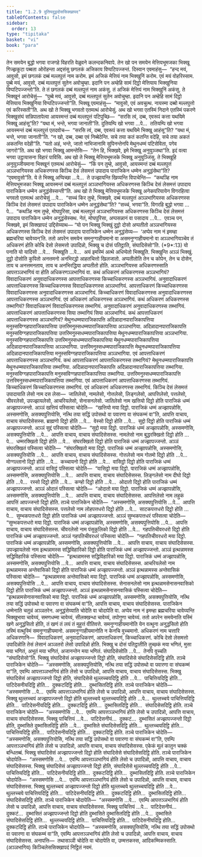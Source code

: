```yaml
---
title: "1.2.9 दुतियदुट्ठदोससिक्खापद"
tableOfContents: false
sidebar:
  order: 13
type: "tipitaka"
basket: "vi"
book: "para"
---
```



<DynamicBreadcrumb />

<Division number="391" book="para">

<Paragraph number="1626" book="para">
तेन समयेन बुद्धो भगवा राजगहे विहरति वेळुवने कलन्दकनिवापे. तेन खो पन समयेन मेत्तियभूमजका भिक्खू गिज्झकूटा पब्बता ओरोहन्ता अद्दसंसु छगलकं अजिकाय विप्पटिपज्जन्तं. दिस्वान एवमाहंसु—  “हन्द मयं, आवुसो, इमं छगलकं दब्बं मल्लपुत्तं नाम करोम. इमं अजिकं मेत्तियं नाम भिक्खुनिं करोम. एवं मयं वोहरिस्साम. पुब्बे मयं, आवुसो, दब्बं मल्लपुत्तं सुतेन अवोचुम्हा. इदानि पन अम्हेहि सामं दिट्ठो मेत्तियाय भिक्खुनिया विप्पटिपज्जन्तो”ति. ते तं छगलकं दब्बं मल्लपुत्तं नाम अकंसु. तं अजिकं मेत्तियं नाम भिक्खुनिं अकंसु. ते भिक्खूनं आरोचेसुं—  “पुब्बे मयं, आवुसो, दब्बं मल्लपुत्तं सुतेन अवोचुम्हा. इदानि पन अम्हेहि सामं दिट्ठो मेत्तियाय भिक्खुनिया विप्पटिपज्जन्तो”ति. भिक्खू एवमाहंसु—  “मावुसो, एवं अवचुत्थ. नायस्मा दब्बो मल्लपुत्तो एवं करिस्सती”ति.
</Paragraph>

<Paragraph number="1627" book="para">
अथ खो ते भिक्खू भगवतो एतमत्थं आरोचेसुं. अथ खो भगवा एतस्मिं निदाने एतस्मिं पकरणे भिक्खुसंघं सन्निपातापेत्वा आयस्मन्तं दब्बं मल्लपुत्तं पटिपुच्छि—  “सरसि त्वं, दब्ब, एवरूपं कत्ता यथयिमे भिक्खू आहंसू”ति? “यथा मं, भन्ते, भगवा जानाती”ति. दुतियम्पि खो भगवा …पे…  ततियम्पि खो भगवा आयस्मन्तं दब्बं मल्लपुत्तं एतदवोच—  “सरसि त्वं, दब्ब, एवरूपं कत्ता यथयिमे भिक्खू आहंसू”ति? “यथा मं, भन्ते, भगवा जानाती”ति. “न खो, दब्ब, दब्बा एवं निब्बेठेन्ति. सचे तया कतं कतन्ति वदेहि, सचे तया अकतं अकतन्ति वदेही”ति. “यतो अहं, भन्ते, जातो नाभिजानामि सुपिनन्तेनपि मेथुनधम्मं पटिसेविता, पगेव जागरो”ति. अथ खो भगवा भिक्खू आमन्तेसि—  “तेन हि, भिक्खवे, इमे भिक्खू अनुयुञ्जथा”ति. इदं वत्वा भगवा उट्ठायासना विहारं पाविसि.
</Paragraph>

<Paragraph number="1628" book="para">
अथ खो ते भिक्खू मेत्तियभूमजके भिक्खू अनुयुञ्जिंसु. ते भिक्खूहि अनुयुञ्जीयमाना भिक्खूनं एतमत्थं आरोचेसुं—  “किं पन तुम्हे, आवुसो, आयस्मन्तं दब्बं मल्लपुत्तं अञ्ञभागियस्स अधिकरणस्स किञ्चि देसं लेसमत्तं उपादाय पाराजिकेन धम्मेन अनुद्धंसेथा”ति? “एवमावुसो”ति. ये ते भिक्खू अप्पिच्छा …पे…  ते उज्झायन्ति खिय्यन्ति विपाचेन्ति—  “कथञ्हि नाम मेत्तियभूमजका भिक्खू आयस्मन्तं दब्बं मल्लपुत्तं अञ्ञभागियस्स अधिकरणस्स किञ्चि देसं लेसमत्तं उपादाय पाराजिकेन धम्मेन अनुद्धंसेस्सन्ती”ति.
</Paragraph>

<Paragraph number="1629" book="para">
अथ खो ते भिक्खू मेत्तियभूमजके भिक्खू अनेकपरियायेन विगरहित्वा भगवतो एतमत्थं आरोचेसुं …पे…  “सच्चं किर तुम्हे, भिक्खवे, दब्बं मल्लपुत्तं अञ्ञभागियस्स अधिकरणस्स किञ्चि देसं लेसमत्तं उपादाय पाराजिकेन धम्मेन अनुद्धंसेथा”ति? “सच्चं, भगवा”ति. विगरहि बुद्धो भगवा …पे…  “कथञ्हि नाम तुम्हे, मोघपुरिसा, दब्बं मल्लपुत्तं अञ्ञभागियस्स अधिकरणस्स किञ्चि देसं लेसमत्तं उपादाय पाराजिकेन धम्मेन अनुद्धंसेस्सथ. नेतं, मोघपुरिसा, अप्पसन्नानं वा पसादाय …पे…  एवञ्च पन, भिक्खवे, इमं सिक्खापदं उद्दिसेय्याथ—
</Paragraph>

</Division>
<Division number="392" book="para">

<Paragraph number="1630" book="para">
<Emphasis>“यो पन भिक्खु भिक्खुं दुट्ठो दोसो अप्पतीतो अञ्ञभागियस्स अधिकरणस्स किञ्चि देसं लेसमत्तं उपादाय पाराजिकेन धम्मेन अनुद्धंसेय्य—  ‘अप्पेव नाम नं इमम्हा ब्रह्मचरिया चावेय्यन्’ति. ततो अपरेन समयेन समनुग्गाहीयमानो वा असमनुग्गाहीयमानो वा अञ्ञभागियञ्चेव तं अधिकरणं होति कोचि देसो लेसमत्तो उपादिन्नो, भिक्खु च दोसं पतिट्ठाति, संघादिसेसो”</Emphasis>ति. (*9*:<Emphasis>13</Emphasis>)
</Paragraph>

</Division>
<Division number="393" book="para">

<Paragraph number="1631" book="para">
<Emphasis>यो पना</Emphasis>ति यो यादिसो …पे…  <Emphasis>भिक्खू</Emphasis>ति …पे…  अयं इमस्मिं अत्थे अधिप्पेतो भिक्खूति.
</Paragraph>

<Paragraph number="1632" book="para">
<Emphasis>भिक्खुन्</Emphasis>ति अञ्ञं भिक्खुं.
</Paragraph>

<Paragraph number="1633" book="para">
<Emphasis>दुट्ठो दोसो</Emphasis>ति कुपितो अनत्तमनो अनभिरद्धो आहतचित्तो खिलजातो.
</Paragraph>

<Paragraph number="1634" book="para">
<Emphasis>अप्पतीतो</Emphasis>ति तेन च कोपेन, तेन च दोसेन, ताय च अनत्तमनताय, ताय च अनभिरद्धिया अप्पतीतो होति.
</Paragraph>

<Paragraph number="1635" book="para">
<Emphasis>अञ्ञभागियस्स अधिकरणस्सा</Emphasis>ति आपत्तञ्ञभागियं वा होति अधिकरणञ्ञभागियं वा. कथं अधिकरणं अधिकरणस्स अञ्ञभागियं? विवादाधिकरणं अनुवादाधिकरणस्स आपत्ताधिकरणस्स किच्चाधिकरणस्स अञ्ञभागियं. अनुवादाधिकरणं आपत्ताधिकरणस्स किच्चाधिकरणस्स विवादाधिकरणस्स अञ्ञभागियं. आपत्ताधिकरणं किच्चाधिकरणस्स विवादाधिकरणस्स अनुवादाधिकरणस्स अञ्ञभागियं. किच्चाधिकरणं विवादाधिकरणस्स अनुवादाधिकरणस्स आपत्ताधिकरणस्स अञ्ञभागियं. एवं अधिकरणं अधिकरणस्स अञ्ञभागियं.
</Paragraph>

<Paragraph number="1636" book="para">
कथं अधिकरणं अधिकरणस्स तब्भागियं? विवादाधिकरणं विवादाधिकरणस्स तब्भागियं. अनुवादाधिकरणं अनुवादाधिकरणस्स तब्भागियं. आपत्ताधिकरणं आपत्ताधिकरणस्स सिया तब्भागियं सिया अञ्ञभागियं.
</Paragraph>

<Paragraph number="1637" book="para">
कथं आपत्ताधिकरणं आपत्ताधिकरणस्स अञ्ञभागियं? मेथुनधम्मपाराजिकापत्ति अदिन्नादानपाराजिकापत्तिया मनुस्सविग्गहपाराजिकापत्तिया उत्तरिमनुस्सधम्मपाराजिकापत्तिया अञ्ञभागिया. अदिन्नादानपाराजिकापत्ति मनुस्सविग्गहपाराजिकापत्तिया उत्तरिमनुस्सधम्मपाराजिकापत्तिया मेथुनधम्मपाराजिकापत्तिया अञ्ञभागिया. मनुस्सविग्गहपाराजिकापत्ति उत्तरिमनुस्सधम्मपाराजिकापत्तिया मेथुनधम्मपाराजिकापत्तिया अदिन्नादानपाराजिकापत्तिया अञ्ञभागिया. उत्तरिमनुस्सधम्मपाराजिकापत्ति मेथुनधम्मपाराजिकापत्तिया अदिन्नादानपाराजिकापत्तिया मनुस्सविग्गहपाराजिकापत्तिया अञ्ञभागिया. एवं आपत्ताधिकरणं आपत्ताधिकरणस्स अञ्ञभागियं.
</Paragraph>

<Paragraph number="1638" book="para">
कथं आपत्ताधिकरणं आपत्ताधिकरणस्स तब्भागियं? मेथुनधम्मपाराजिकापत्ति मेथुनधम्मपाराजिकापत्तिया तब्भागिया. अदिन्नादानपाराजिकापत्ति अदिन्नादानपाराजिकापत्तिया तब्भागिया. मनुस्सविग्गहपाराजिकापत्ति मनुस्सविग्गहपाराजिकापत्तिया तब्भागिया. उत्तरिमनुस्सधम्मपाराजिकापत्ति उत्तरिमनुस्सधम्मपाराजिकापत्तिया तब्भागिया. एवं आपत्ताधिकरणं आपत्ताधिकरणस्स तब्भागियं.
</Paragraph>

<Paragraph number="1639" book="para">
किच्चाधिकरणं किच्चाधिकरणस्स तब्भागियं. एवं अधिकरणं अधिकरणस्स तब्भागियं.
</Paragraph>

</Division>
<Division number="394" book="para">

<Paragraph number="1640" book="para">
<Emphasis>किञ्चि देसं लेसमत्तं उपादाया</Emphasis>ति लेसो नाम दस लेसा—  जातिलेसो, नामलेसो, गोत्तलेसो, लिङ्गलेसो, आपत्तिलेसो, पत्तलेसो, चीवरलेसो, उपज्झायलेसो, आचरियलेसो, सेनासनलेसो.
</Paragraph>

</Division>
<Division number="395" book="para">

<Paragraph number="1641" book="para">
<Emphasis>जातिलेसो</Emphasis> नाम खत्तियो दिट्ठो होति पाराजिकं धम्मं अज्झापज्जन्तो. अञ्ञं खत्तियं पस्सित्वा चोदेति—  “खत्तियो मया दिट्ठो. पाराजिकं धम्मं अज्झापन्नोसि, अस्समणोसि, असक्यपुत्तियोसि, नत्थि तया सद्धिं उपोसथो वा पवारणा वा संघकम्मं वा”ति, आपत्ति वाचाय, वाचाय संघादिसेसस्स.
</Paragraph>

<Paragraph number="1642" book="para">
ब्राह्मणो दिट्ठो होति …पे…  वेस्सो दिट्ठो होति …पे…  सुद्दो दिट्ठो होति पाराजिकं धम्मं अज्झापज्जन्तो. अञ्ञं सुद्दं पस्सित्वा चोदेति—  “सुद्दो मया दिट्ठो. पाराजिकं धम्मं अज्झापन्नोसि, अस्समणोसि, असक्यपुत्तियोसि …पे…  आपत्ति वाचाय, वाचाय संघादिसेसस्स.
</Paragraph>

</Division>
<Division number="396" book="para">

<Paragraph number="1643" book="para">
<Emphasis>नामलेसो</Emphasis> नाम बुद्धरक्खितो दिट्ठो होति …पे…  धम्मरक्खितो दिट्ठो होति …पे…  संघरक्खितो दिट्ठो होति पाराजिकं धम्मं अज्झापज्जन्तो. अञ्ञं संघरक्खितं पस्सित्वा चोदेति—  “संघरक्खितो मया दिट्ठो. पाराजिकं धम्मं अज्झापन्नोसि, अस्समणोसि, असक्यपुत्तियोसि …पे…  आपत्ति वाचाय, वाचाय संघादिसेसस्स.
</Paragraph>

</Division>
<Division number="397" book="para">

<Paragraph number="1644" book="para">
<Emphasis>गोत्तलेसो</Emphasis> नाम गोतमो दिट्ठो होति …पे…  मोग्गल्लानो दिट्ठो होति …पे…  कच्चायनो दिट्ठो होति …पे…  वासिट्ठो दिट्ठो होति पाराजिकं धम्मं अज्झापज्जन्तो. अञ्ञं वासिट्ठं पस्सित्वा चोदेति—  “वासिट्ठो मया दिट्ठो. पाराजिकं धम्मं अज्झापन्नोसि, अस्समणोसि, असक्यपुत्तियोसि …पे…  आपत्ति वाचाय, वाचाय संघादिसेसस्स.
</Paragraph>

</Division>
<Division number="398" book="para">

<Paragraph number="1645" book="para">
<Emphasis>लिङ्गलेसो</Emphasis> नाम दीघो दिट्ठो होति …पे…  रस्सो दिट्ठो होति …पे…  कण्हो दिट्ठो होति …पे…  ओदातो दिट्ठो होति पाराजिकं धम्मं अज्झापज्जन्तो. अञ्ञं ओदातं पस्सित्वा चोदेति—  “ओदातो मया दिट्ठो. पाराजिकं धम्मं अज्झापन्नोसि, अस्समणोसि, असक्यपुत्तियोसि …पे…  आपत्ति वाचाय, वाचाय संघादिसेसस्स.
</Paragraph>

</Division>
<Division number="399" book="para">

<Paragraph number="1646" book="para">
<Emphasis>आपत्तिलेसो</Emphasis> नाम लहुकं आपत्तिं आपज्जन्तो दिट्ठो होति. तञ्चे पाराजिकेन चोदेति—  “अस्समणोसि, असक्यपुत्तियोसि …पे…  आपत्ति वाचाय, वाचाय संघादिसेसस्स.
</Paragraph>

</Division>
<Division number="400" book="para">

<Paragraph number="1647" book="para">
<Emphasis>पत्तलेसो</Emphasis> नाम लोहपत्तधरो दिट्ठो होति …पे…  साटकपत्तधरो दिट्ठो होति …पे…  सुम्भकपत्तधरो दिट्ठो होति पाराजिकं धम्मं अज्झापज्जन्तो. अञ्ञं सुम्भकपत्तधरं पस्सित्वा चोदेति—  “सुम्भकपत्तधरो मया दिट्ठो. पाराजिकं धम्मं अज्झापन्नोसि, अस्समणोसि, असक्यपुत्तियोसि …पे…  आपत्ति वाचाय, वाचाय संघादिसेसस्स.
</Paragraph>

</Division>
<Division number="401" book="para">

<Paragraph number="1648" book="para">
<Emphasis>चीवरलेसो</Emphasis> नाम पंसुकूलिको दिट्ठो होति …पे…  गहपतिचीवरधरो दिट्ठो होति पाराजिकं धम्मं अज्झापज्जन्तो. अञ्ञं गहपतिचीवरधरं पस्सित्वा चोदेति—  “गहपतिचीवरधरो मया दिट्ठो. पाराजिकं धम्मं अज्झापन्नोसि, अस्समणोसि, असक्यपुत्तियोसि …पे…  आपत्ति वाचाय, वाचाय संघादिसेसस्स.
</Paragraph>

</Division>
<Division number="402" book="para">

<Paragraph number="1649" book="para">
<Emphasis>उपज्झायलेसो</Emphasis> नाम इत्थन्नामस्स सद्धिविहारिको दिट्ठो होति पाराजिकं धम्मं अज्झापज्जन्तो. अञ्ञं इत्थन्नामस्स सद्धिविहारिकं पस्सित्वा चोदेति—  “इत्थन्नामस्स सद्धिविहारिको मया दिट्ठो. पाराजिकं धम्मं अज्झापन्नोसि, अस्समणोसि, असक्यपुत्तियोसि …पे…  आपत्ति वाचाय, वाचाय संघादिसेसस्स.
</Paragraph>

</Division>
<Division number="403" book="para">

<Paragraph number="1650" book="para">
<Emphasis>आचरियलेसो</Emphasis> नाम इत्थन्नामस्स अन्तेवासिको दिट्ठो होति पाराजिकं धम्मं अज्झापज्जन्तो. अञ्ञं इत्थन्नामस्स अन्तेवासिकं पस्सित्वा चोदेति—  “इत्थन्नामस्स अन्तेवासिको मया दिट्ठो. पाराजिकं धम्मं अज्झापन्नोसि, अस्समणोसि, असक्यपुत्तियोसि …पे…  आपत्ति वाचाय, वाचाय संघादिसेसस्स.
</Paragraph>

</Division>
<Division number="404" book="para">

<Paragraph number="1651" book="para">
<Emphasis>सेनासनलेसो</Emphasis> नाम इत्थन्नामसेनासनवासिको दिट्ठो होति पाराजिकं धम्मं अज्झापज्जन्तो. अञ्ञं इत्थन्नामसेनासनवासिकं पस्सित्वा चोदेति—  “इत्थन्नामसेनासनवासिको मया दिट्ठो. पाराजिकं धम्मं अज्झापन्नोसि, अस्समणोसि, असक्यपुत्तियोसि, नत्थि तया सद्धिं उपोसथो वा पवारणा वा संघकम्मं वा”ति, आपत्ति वाचाय, वाचाय संघादिसेसस्स.
</Paragraph>

</Division>
<Division number="405" book="para">

<Paragraph number="1652" book="para">
<Emphasis>पाराजिकेन धम्मेना</Emphasis>ति चतुन्नं अञ्ञतरेन.
</Paragraph>

<Paragraph number="1653" book="para">
<Emphasis>अनुद्धंसेय्या</Emphasis>ति चोदेति वा चोदापेति वा.
</Paragraph>

<Paragraph number="1654" book="para">
<Emphasis>अप्पेव नाम नं इमम्हा ब्रह्मचरिया चावेय्यन्</Emphasis>ति भिक्खुभावा चावेय्यं, समणधम्मा चावेय्यं, सीलक्खन्धा चावेय्यं, तपोगुणा चावेय्यं.
</Paragraph>

<Paragraph number="1655" book="para">
<Emphasis>ततो अपरेन समयेना</Emphasis>ति यस्मिं खणे अनुद्धंसितो होति, तं खणं तं लयं तं मुहुत्तं वीतिवत्ते.
</Paragraph>

<Paragraph number="1656" book="para">
<Emphasis>समनुग्गाहीयमानो</Emphasis>ति येन वत्थुना अनुद्धंसितो होति तस्मिं वत्थुस्मिं समनुग्गाहीयमानो.
</Paragraph>

<Paragraph number="1657" book="para">
<Emphasis>असमनुग्गाहीयमानो</Emphasis>ति न केनचि वुच्चमानो.
</Paragraph>

<Paragraph number="1658" book="para">
<Emphasis>अधिकरणं</Emphasis> नाम चत्तारि अधिकरणानि—  विवादाधिकरणं, अनुवादाधिकरणं, आपत्ताधिकरणं, किच्चाधिकरणं.
</Paragraph>

<Paragraph number="1659" book="para">
<Emphasis>कोचि देसो लेसमत्तो उपादिन्नो</Emphasis>ति तेसं लेसानं अञ्ञतरो लेसो उपादिन्नो होति.
</Paragraph>

<Paragraph number="1660" book="para">
<Emphasis>भिक्खु च दोसं पतिट्ठाती</Emphasis>ति तुच्छकं मया भणितं, मुसा मया भणितं, अभूतं मया भणितं, अजानन्तेन मया भणितं.
</Paragraph>

<Paragraph number="1661" book="para">
<Emphasis>संघादिसेसो</Emphasis>ति …पे…  तेनपि वुच्चति “संघादिसेसो”ति.
</Paragraph>

</Division>
<Division number="406" book="para">

<Paragraph number="1662" book="para">
भिक्खु संघादिसेसं अज्झापज्जन्तो दिट्ठो होति, संघादिसेसे संघादिसेसदिट्ठि होति. तञ्चे पाराजिकेन चोदेति—  “अस्समणोसि, असक्यपुत्तियोसि, नत्थि तया सद्धिं उपोसथो वा पवारणा वा संघकम्मं वा”ति, एवम्पि आपत्तञ्ञभागियं होति लेसो च उपादिन्नो, आपत्ति वाचाय, वाचाय संघादिसेसस्स.
</Paragraph>

<Paragraph number="1663" book="para">
भिक्खु संघादिसेसं अज्झापज्जन्तो दिट्ठो होति, संघादिसेसे थुल्लच्चयदिट्ठि होति …पे…  पाचित्तियदिट्ठि होति…  पाटिदेसनीयदिट्ठि होति…  दुक्कटदिट्ठि होति…  दुब्भासितदिट्ठि होति. तञ्चे पाराजिकेन चोदेति—  “अस्समणोसि …पे…  एवम्पि आपत्तञ्ञभागियं होति लेसो च उपादिन्नो, आपत्ति वाचाय, वाचाय संघादिसेसस्स.
</Paragraph>

<Paragraph number="1664" book="para">
भिक्खु थुल्लच्चयं अज्झापज्जन्तो दिट्ठो होति थुल्लच्चये थुल्लच्चयदिट्ठि होति …पे…  थुल्लच्चये पाचित्तियदिट्ठि होति…  पाटिदेसनीयदिट्ठि होति…  दुक्कटदिट्ठि होति…  दुब्भासितदिट्ठि होति…  संघादिसेसदिट्ठि होति. तञ्चे पाराजिकेन चोदेति—  “अस्समणोसि …पे…  एवम्पि आपत्तञ्ञभागियं होति लेसो च उपादिन्नो, आपत्ति वाचाय, वाचाय संघादिसेसस्स.
</Paragraph>

<Paragraph number="1665" book="para">
भिक्खु पाचित्तियं …पे…  पाटिदेसनीयं…  दुक्कटं…  दुब्भासितं अज्झापज्जन्तो दिट्ठो होति, दुब्भासिते दुब्भासितदिट्ठि होति …पे…  दुब्भासिते संघादिसेसदिट्ठि होति…  थुल्लच्चयदिट्ठि होति…  पाचित्तियदिट्ठि होति…  पाटिदेसनीयदिट्ठि होति…  दुक्कटदिट्ठि होति. तञ्चे पाराजिकेन चोदेति—  “अस्समणोसि, असक्यपुत्तियोसि, नत्थि तया सद्धिं उपोसथो वा पवारणा वा संघकम्मं वा”ति, एवम्पि आपत्तञ्ञभागियं होति लेसो च उपादिन्नो, आपत्ति वाचाय, वाचाय संघादिसेसस्स.

</Paragraph>
</Division>

<Paragraph number="1666" type="center" book="para">
एकेकं मूलं कातुन चक्कं बन्धितब्बं.


</Paragraph>

<Division number="407" book="para">

<Paragraph number="1667" book="para">
भिक्खु संघादिसेसं अज्झापज्जन्तो दिट्ठो होति संघादिसेसे संघादिसेसदिट्ठि होति. तञ्चे पाराजिकेन चोदापेति—  “अस्समणोसि …पे…  एवम्पि आपत्तञ्ञभागियं होति लेसो च उपादिन्नो, आपत्ति वाचाय, वाचाय संघादिसेसस्स.
</Paragraph>

<Paragraph number="1668" book="para">
भिक्खु संघादिसेसं अज्झापज्जन्तो दिट्ठो होति, संघादिसेसे थुल्लच्चयदिट्ठि होति …पे…  पाचित्तियदिट्ठि होति…  पाटिदेसनीयदिट्ठि होति…  दुक्कटदिट्ठि होति…  दुब्भासितदिट्ठि होति. तञ्चे पाराजिकेन चोदापेति—  “अस्समणोसि …पे…  एवम्पि आपत्तञ्ञभागियं होति लेसो च उपादिन्नो, आपत्ति वाचाय, वाचाय संघादिसेसस्स.
</Paragraph>

<Paragraph number="1669" book="para">
भिक्खु थुल्लच्चयं अज्झापज्जन्तो दिट्ठो होति थुल्लच्चये थुल्लच्चयदिट्ठि होति …पे…  थुल्लच्चये पाचित्तियदिट्ठि होति…  पाटिदेसनीयदिट्ठि होति…  दुक्कटदिट्ठि होति…  दुब्भासितदिट्ठि होति…  संघादिसेसदिट्ठि होति. तञ्चे पाराजिकेन चोदापेति—  “अस्समणोसि …पे…  एवम्पि आपत्तञ्ञभागियं होति लेसो च उपादिन्नो, आपत्ति वाचाय, वाचाय संघादिसेसस्स.
</Paragraph>

<Paragraph number="1670" book="para">
भिक्खु पाचित्तियं …पे…  पाटिदेसनीयं…  दुक्कटं…  दुब्भासितं अज्झापज्जन्तो दिट्ठो होति दुब्भासिते दुब्भासितदिट्ठि होति …पे…  दुब्भासिते संघादिसेसदिट्ठि होति…  थुल्लच्चयदिट्ठि होति…  पाचित्तियदिट्ठि होति…  पाटिदेसनीयदिट्ठि होति…  दुक्कटदिट्ठि होति. तञ्चे पाराजिकेन चोदापेति—  “अस्समणोसि, असक्यपुत्तियोसि, नत्थि तया सद्धिं उपोसथो वा पवारणा वा संघकम्मं वा”ति, एवम्पि आपत्तञ्ञभागियं होति लेसो च उपादिन्नो, आपत्ति वाचाय, वाचाय संघादिसेसस्स.
</Paragraph>

</Division>
<Division number="408" book="para">

<Paragraph number="1671" book="para">
अनापत्ति—  तथासञ्ञी चोदेति वा चोदापेति वा, उम्मत्तकस्स, आदिकम्मिकस्साति.

</Paragraph>
</Division>

<Paragraph number="1672" type="center" book="para">
(अञ्ञभागिय) किञ्चिलेससिक्खापदं निट्ठितं नवमं.
</Paragraph>